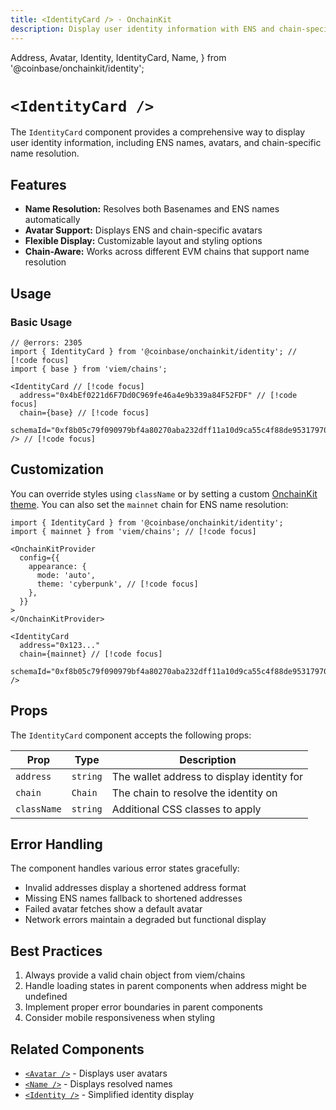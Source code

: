 ```yaml
---
title: <IdentityCard /> · OnchainKit
description: Display user identity information with ENS and chain-specific name resolution
---
```


  Address,
  Avatar,
  Identity,
  IdentityCard,
  Name,
} from '@coinbase/onchainkit/identity';

# `<IdentityCard />`

The `IdentityCard` component provides a comprehensive way to display user identity information, including ENS names, avatars, and chain-specific name resolution.

## Features
- **Name Resolution:** Resolves both Basenames and ENS names automatically
- **Avatar Support:** Displays ENS and chain-specific avatars
- **Flexible Display:** Customizable layout and styling options
- **Chain-Aware:** Works across different EVM chains that support name resolution

## Usage

### Basic Usage

```tsx twoslash
// @errors: 2305
import { IdentityCard } from '@coinbase/onchainkit/identity'; // [!code focus]
import { base } from 'viem/chains';

<IdentityCard // [!code focus] 
  address="0x4bEf0221d6F7Dd0C969fe46a4e9b339a84F52FDF" // [!code focus]
  chain={base} // [!code focus]
  schemaId="0xf8b05c79f090979bf4a80270aba232dff11a10d9ca55c4f88de95317970f0de9"
/> // [!code focus]
```
<App>
  <IdentityCard 
    schemaId="0xf8b05c79f090979bf4a80270aba232dff11a10d9ca55c4f88de95317970f0de9"
    address="0x4bEf0221d6F7Dd0C969fe46a4e9b339a84F52FDF"
    chain={base}
    className="max-w-[300px]"
  />
</App>

## Customization

You can override styles using `className` or by setting a custom [OnchainKit theme](/guides/themes#custom-theme). You can also set the `mainnet` chain for ENS name resolution:

```tsx
import { IdentityCard } from '@coinbase/onchainkit/identity';
import { mainnet } from 'viem/chains'; // [!code focus]

<OnchainKitProvider
  config={{
    appearance: {
      mode: 'auto',
      theme: 'cyberpunk', // [!code focus]
    },
  }}
>
</OnchainKitProvider>

<IdentityCard 
  address="0x123..."
  chain={mainnet} // [!code focus]
  schemaId="0xf8b05c79f090979bf4a80270aba232dff11a10d9ca55c4f88de95317970f0de9"
/>

```
<App>
  <IdentityCard 
    schemaId="0xf8b05c79f090979bf4a80270aba232dff11a10d9ca55c4f88de95317970f0de9"
    address="0x4bEf0221d6F7Dd0C969fe46a4e9b339a84F52FDF"
    chain={mainnet}
    className="cyberpunk max-w-[300px]"
  />
</App>

## Props

The `IdentityCard` component accepts the following props:

| Prop | Type | Description |
|------|------|-------------|
| `address` | `string` | The wallet address to display identity for |
| `chain` | `Chain` | The chain to resolve the identity on |
| `className` | `string` | Additional CSS classes to apply |

## Error Handling

The component handles various error states gracefully:

- Invalid addresses display a shortened address format
- Missing ENS names fallback to shortened addresses
- Failed avatar fetches show a default avatar
- Network errors maintain a degraded but functional display

## Best Practices

1. Always provide a valid chain object from viem/chains
2. Handle loading states in parent components when address might be undefined
4. Implement proper error boundaries in parent components
5. Consider mobile responsiveness when styling

## Related Components

- [`<Avatar />`](/identity/avatar) - Displays user avatars
- [`<Name />`](/identity/name) - Displays resolved names
- [`<Identity />`](/identity/identity) - Simplified identity display
